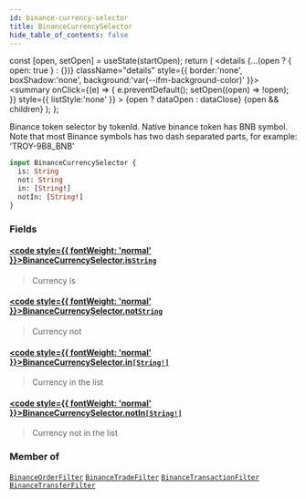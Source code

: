```yaml
---
id: binance-currency-selector
title: BinanceCurrencySelector
hide_table_of_contents: false
---
```







  const [open, setOpen] = useState(startOpen);
  return (
    <details {...(open ? { open: true } : {})} className="details" style={{ border:'none', boxShadow:'none', background:'var(--ifm-background-color)' }}>
      <summary
        onClick={(e) => {
          e.preventDefault();
          setOpen((open) => !open);
        }}
        style={{ listStyle:'none' }}
      >
      {open ? dataOpen : dataClose}
      </summary>
      {open && children}
    </details>
  );
};








Binance token selector by tokenId.
    Native binance token has BNB symbol.
    Note that most Binance symbols has two dash separated parts, for example: 'TROY-9B8_BNB'


```graphql
input BinanceCurrencySelector {
  is: String
  not: String
  in: [String!]
  notIn: [String!]
}
```




### Fields

#### [<code style={{ fontWeight: 'normal' }}>BinanceCurrencySelector.<b>is</b></code>](#)<Bullet />[`String`](/docs/v1/graphql-reference/scalars/string) <Badge class="badge badge--secondary" text="scalar"/> 
> 
> 
> Currency is
> 

#### [<code style={{ fontWeight: 'normal' }}>BinanceCurrencySelector.<b>not</b></code>](#)<Bullet />[`String`](/docs/v1/graphql-reference/scalars/string) <Badge class="badge badge--secondary" text="scalar"/> 
> 
> 
> Currency not
> 

#### [<code style={{ fontWeight: 'normal' }}>BinanceCurrencySelector.<b>in</b></code>](#)<Bullet />[`[String!]`](/docs/v1/graphql-reference/scalars/string) <Badge class="badge badge--secondary" text="list"/> <Badge class="badge badge--secondary" text="scalar"/> 
> 
> 
> Currency in the list
> 

#### [<code style={{ fontWeight: 'normal' }}>BinanceCurrencySelector.<b>notIn</b></code>](#)<Bullet />[`[String!]`](/docs/v1/graphql-reference/scalars/string) <Badge class="badge badge--secondary" text="list"/> <Badge class="badge badge--secondary" text="scalar"/> 
> 
> 
> Currency not in the list
> 



### Member of

[`BinanceOrderFilter`](/docs/v1/graphql-reference/inputs/binance-order-filter)  <Badge class="secondary" text="input"/><Bullet />[`BinanceTradeFilter`](/docs/v1/graphql-reference/inputs/binance-trade-filter)  <Badge class="secondary" text="input"/><Bullet />[`BinanceTransactionFilter`](/docs/v1/graphql-reference/inputs/binance-transaction-filter)  <Badge class="secondary" text="input"/><Bullet />[`BinanceTransferFilter`](/docs/v1/graphql-reference/inputs/binance-transfer-filter)  <Badge class="secondary" text="input"/>

